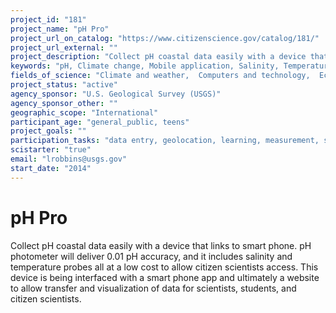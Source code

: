 ```yaml
---
project_id: "181"
project_name: "pH Pro"
project_url_on_catalog: "https://www.citizenscience.gov/catalog/181/"
project_url_external: ""
project_description: "Collect pH coastal data easily with a device that links to smart phone. pH photometer will deliver 0.01 pH accuracy, and it includes salinity and temperature probes all at a low cost to allow citizen scientists access.  This device is being interfaced with a smart phone app and ultimately a website to allow transfer and visualization of data for scientists, students, and citizen scientists."
keywords: "pH, Climate change, Mobile application, Salinity, Temperature"
fields_of_science: "Climate and weather,  Computers and technology,  Ecology and environment,  Geology and earth science,  Nature and outdoors, Ocean/water and marine"
project_status: "active"
agency_sponsor: "U.S. Geological Survey (USGS)"
agency_sponsor_other: ""
geographic_scope: "International"
participant_age: "general_public, teens"
project_goals: ""
participation_tasks: "data entry, geolocation, learning, measurement, sample analysis, site selection description, specimen sample collection."
scistarter: "true"
email: "lrobbins@usgs.gov"
start_date: "2014"
---
```


# pH Pro

Collect pH coastal data easily with a device that links to smart phone. pH photometer will deliver 0.01 pH accuracy, and it includes salinity and temperature probes all at a low cost to allow citizen scientists access.  This device is being interfaced with a smart phone app and ultimately a website to allow transfer and visualization of data for scientists, students, and citizen scientists.
